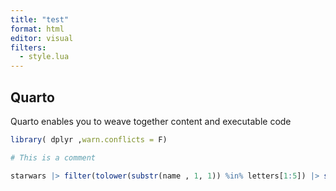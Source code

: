 ```yaml
---
title: "test"
format: html
editor: visual
filters:
  - style.lua
---
```


## Quarto

Quarto enables you to weave together content and executable code

```r
library( dplyr ,warn.conflicts = F)

# This is a comment

starwars |> filter(tolower(substr(name , 1, 1)) %in% letters[1:5]) |> select(1:5) # Another comment
```
